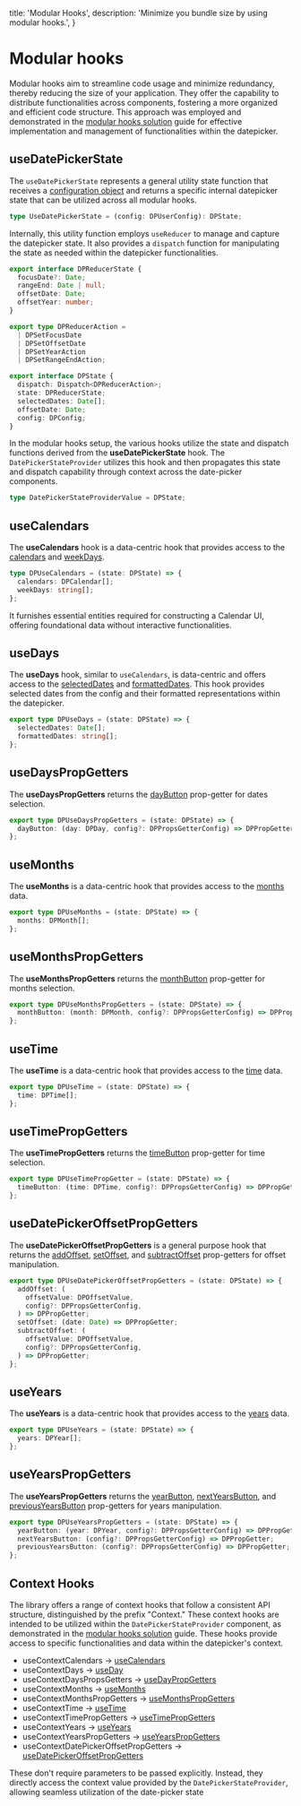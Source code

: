   title: 'Modular Hooks',
  description: 'Minimize you bundle size by using modular hooks.',
}

# Modular hooks

Modular hooks aim to streamline code usage and minimize redundancy, thereby reducing the size of your application. They offer the capability to distribute functionalities across components, fostering a more organized and efficient code structure. This approach was employed and demonstrated in the [modular hooks solution](/datepicker/using-modular-hooks) guide for effective implementation and management of functionalities within the datepicker.

## useDatePickerState

The `useDatePickerState` represents a general utility state function that receives a [configuration object](/datepicker/configuration) and returns a specific internal datepicker state that can be utilized across all modular hooks.

```ts
type UseDatePickerState = (config: DPUserConfig): DPState;
```

Internally, this utility function employs `useReducer` to manage and capture the datepicker state. It also provides a `dispatch` function for manipulating the state as needed within the datepicker functionalities.

```ts
export interface DPReducerState {
  focusDate?: Date;
  rangeEnd: Date | null;
  offsetDate: Date;
  offsetYear: number;
}

export type DPReducerAction =
  | DPSetFocusDate
  | DPSetOffsetDate
  | DPSetYearAction
  | DPSetRangeEndAction;

export interface DPState {
  dispatch: Dispatch<DPReducerAction>;
  state: DPReducerState;
  selectedDates: Date[];
  offsetDate: Date;
  config: DPConfig;
}
```

In the modular hooks setup, the various hooks utilize the state and dispatch functions derived from the **useDatePickerState** hook. The `DatePickerStateProvider` utilizes this hook and then propagates this state and dispatch capability through context across the date-picker components.

```ts
type DatePickerStateProviderValue = DPState;
```

## useCalendars

The **useCalendars** hook is a data-centric hook that provides access to the [calendars](/datepicker/state-data#calendars) and [weekDays](/datepicker/state-data#weekdays).

```ts
type DPUseCalendars = (state: DPState) => {
  calendars: DPCalendar[];
  weekDays: string[];
};
```

It furnishes essential entities required for constructing a Calendar UI, offering foundational data without interactive functionalities.

## useDays

The **useDays** hook, similar to `useCalendars`, is data-centric and offers access to the [selectedDates](/datepicker/state-data#selecteddates) and [formattedDates](/datepicker/state-data#formatteddates). This hook provides selected dates from the config and their formatted representations within the datepicker.

```ts
export type DPUseDays = (state: DPState) => {
  selectedDates: Date[];
  formattedDates: string[];
};
```

## useDaysPropGetters

The **useDaysPropGetters** returns the [dayButton](/datepicker/state-prop-getters#daybutton) prop-getter for dates selection.

```ts
export type DPUseDaysPropGetters = (state: DPState) => {
  dayButton: (day: DPDay, config?: DPPropsGetterConfig) => DPPropGetter;
};
```

## useMonths

The **useMonths** is a data-centric hook that provides access to the [months](/datepicker/state-data#months) data.


```ts
export type DPUseMonths = (state: DPState) => {
  months: DPMonth[];
};
```

## useMonthsPropGetters

The **useMonthsPropGetters** returns the [monthButton](/datepicker/state-prop-getters#monthbutton) prop-getter for months selection.

```ts
export type DPUseMonthsPropGetters = (state: DPState) => {
  monthButton: (month: DPMonth, config?: DPPropsGetterConfig) => DPPropGetter;
};
```

## useTime

The **useTime** is a data-centric hook that provides access to the [time](/datepicker/state-data#time) data.

```ts
export type DPUseTime = (state: DPState) => {
  time: DPTime[];
};
```

## useTimePropGetters

The **useTimePropGetters** returns the [timeButton](/datepicker/state-prop-getters#timebutton) prop-getter for time selection.

```ts
export type DPUseTimePropGetter = (state: DPState) => {
  timeButton: (time: DPTime, config?: DPPropsGetterConfig) => DPPropGetter;
};
```

## useDatePickerOffsetPropGetters

The **useDatePickerOffsetPropGetters** is a general purpose hook that returns the [addOffset](/datepicker/state-prop-getters#addoffset), [setOffset](/datepicker/state-prop-getters#setoffset), and [subtractOffset](/datepicker/state-prop-getters#subtractoffset) prop-getters for offset manipulation.

```ts
export type DPUseDatePickerOffsetPropGetters = (state: DPState) => {
  addOffset: (
    offsetValue: DPOffsetValue,
    config?: DPPropsGetterConfig,
  ) => DPPropGetter;
  setOffset: (date: Date) => DPPropGetter;
  subtractOffset: (
    offsetValue: DPOffsetValue,
    config?: DPPropsGetterConfig,
  ) => DPPropGetter;
};
```

## useYears

The **useYears** is a data-centric hook that provides access to the [years](/datepicker/state-data#years) data.

```ts
export type DPUseYears = (state: DPState) => {
  years: DPYear[];
};
```

## useYearsPropGetters

The **useYearsPropGetters** returns the [yearButton](/datepicker/state-prop-getters#yearbutton), [nextYearsButton](/datepicker/state-prop-getters#nextyearsbutton), and [previousYearsButton](/datepicker/state-prop-getters#previousyearsbutton) prop-getters for years manipulation.

```ts
export type DPUseYearsPropGetters = (state: DPState) => {
  yearButton: (year: DPYear, config?: DPPropsGetterConfig) => DPPropGetter;
  nextYearsButton: (config?: DPPropsGetterConfig) => DPPropGetter;
  previousYearsButton: (config?: DPPropsGetterConfig) => DPPropGetter;
};
```

## Context Hooks

The library offers a range of context hooks that follow a consistent API structure, distinguished by the prefix "Context." These context hooks are intended to be utilized within the `DatePickerStateProvider` component, as demonstrated in the [modular hooks solution](/datepicker/using-modular-hooks) guide. These hooks provide access to specific functionalities and data within the datepicker's context.

- useContextCalendars -> [useCalendars](#usecalendars)
- useContextDays -> [useDay](#usedays)
- useContextDaysPropsGetters -> [useDayPropGetters](#usedayspropgetters)
- useContextMonths -> [useMonths](#usemonths)
- useContextMonthsPropGetters -> [useMonthsPropGetters](#usemonthspropgetters)
- useContextTime -> [useTime](#usetime)
- useContextTimePropGetters -> [useTimePropGetters](#usetimepropgetters)
- useContextYears -> [useYears](#useyears)
- useContextYearsPropGetters -> [useYearsPropGetters](#useyearspropgetters)
- useContextDatePickerOffsetPropGetters -> [useDatePickerOffsetPropGetters](#usedatepickeroffsetpropgetters)

These don't require parameters to be passed explicitly. Instead, they directly access the context value provided by the `DatePickerStateProvider`, allowing seamless utilization of the date-picker state
